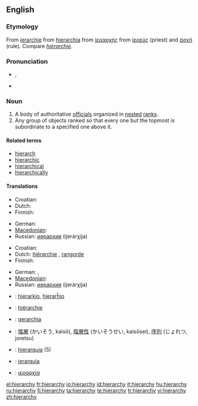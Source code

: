 ==English==

===Etymology===
From {{etyl|enm}} [[ierarchie]] from {{etyl|la}} [[hierarchia]] from {{etyl|grc}} [[ἱεραρχής]] from [[ἱερεύς]] (priest) and [[ἀρχή]] (rule).  Compare {{etyl|fr}} ''[[hiérarchie]]''.

===Pronunciation===
* {{IPA|/ˈhaɪə.ɹɑː.kɪ/|/ˈhaɪɹ.ɑːɹ.kɪ/}}, {{SAMPA|/"haI@r\A:kI/|/"haIr\=A:r\=kI/}}
* {{audio|en-us-hierarchy.ogg|Audio (US)}}

===Noun===
{{en-noun|hierarchies}}

# A body of authoritative [[official]]s organized in [[nested]] [[rank]]s.
# Any group of objects ranked so that every one but the topmost is subordinate to a specified one above it.

====Related terms====
* [[hierarch]]
* [[hierarchic]]
* [[hierarchical]]
* [[hierarchically]]

====Translations====
{{trans-top|body of authoritative officials}}
* Croatian: {{t-|hr|hijerarhija|f}}
* Dutch: {{t+|nl|hiërarchie|f}}
* Finnish: {{t+|fi|hierarkia}}
{{trans-mid}}
* German: {{t+|de|Hierarchie|f}}
* [[Macedonian]]: {{t|mk|хиерархија|f|tr=hierárhija|sc=Cyrl|xs=Macedonian}}
* Russian: [[иерархия]] (ijerárχija) {{f}}
{{trans-bottom}}

{{trans-top|class of objects}}
* Croatian: {{t-|hr|hijerarhija|f}}
* Dutch: [[hiërarchie]] {{f}}, [[rangorde]] {{f}}
* Finnish: {{t+|fi|hierarkia}}
{{trans-mid}}
* German: {{t+|de|Hierarchie|f}}, {{t+|de|Rangordnung|f}}
* [[Macedonian]]: {{t|mk|хиерархија|f|tr=hierárhija|sc=Cyrl|xs=Macedonian}}
* Russian: [[иерархия]] (ijerárχija) {{f}}
{{trans-bottom}}

{{checktrans-top}}
* {{ttbc|Esperanto}}: [[hierarkio]], [[hierarĥio]]
* {{ttbc|French}}: [[hiérarchie]] {{f}}
* {{ttbc|Italian}}: [[gerarchia]] {{f}}
{{checktrans-mid}}
* {{ttbc|Japanese}}: [[階層]] (かいそう, kaisō), [[階層性]] (かいそうせい, kaisōsei), [[序列]] (じょれつ, joretsu)
* {{ttbc|Portuguese}}: [[hierarquia]] {{f}} (5)
* {{ttbc|Spanish}}: [[jerarquía]] {{f}}
* {{ttbc|Greek}}: [[ιεραρχία]] {{f}}
{{checktrans-bottom}}

[[el:hierarchy]]
[[fr:hierarchy]]
[[io:hierarchy]]
[[id:hierarchy]]
[[it:hierarchy]]
[[hu:hierarchy]]
[[ru:hierarchy]]
[[fi:hierarchy]]
[[ta:hierarchy]]
[[te:hierarchy]]
[[tr:hierarchy]]
[[vi:hierarchy]]
[[zh:hierarchy]]